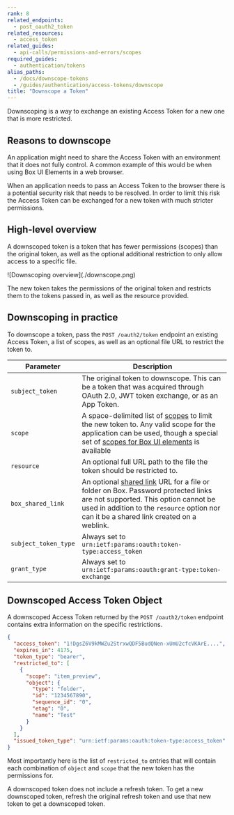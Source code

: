 ```yaml
---
rank: 8
related_endpoints:
  - post_oauth2_token
related_resources:
  - access_token
related_guides:
  - api-calls/permissions-and-errors/scopes
required_guides:
  - authentication/tokens
alias_paths:
  - /docs/downscope-tokens
  - /guides/authentication/access-tokens/downscope
title: "Downscope a Token"
---
```

Downscoping is a way to exchange an existing Access Token for a new one that is
more restricted.

## Reasons to downscope

An application might need to share the Access Token with an
environment that it does not fully control. A common example of this would be
when using Box UI Elements in a web browser.

When an application needs to pass an Access Token to the browser there is a
potential security risk that needs to be resolved. In order to limit this risk the
Access Token can be exchanged for a new token with much stricter permissions.

## High-level overview

A downscoped token is a token that has fewer permissions (scopes) than the
original token, as well as the optional additional restriction to only allow
access to a specific file.

<ImageFrame border>
  ![Downscoping overview](./downscope.png)
</ImageFrame>

The new token takes the permissions of the original token and restricts them
to the tokens passed in, as well as the resource provided.

## Downscoping in practice

To downscope a token, pass the `POST /oauth2/token` endpoint an existing Access
Token, a list of scopes, as well as an optional file URL to restrict the token to.

<Samples id="post_oauth2_token" variant="downscope_token" />

| Parameter            | Description                                                                                                                                                                                                                                |
| -------------------- | ------------------------------------------------------------------------------------------------------------------------------------------------------------------------------------------------------------------------------------------ |
| `subject_token`      | The original token to downscope. This can be a token that was acquired through OAuth 2.0, JWT token exchange, or as an App Token.                                                                                                          |
| `scope`              | A space-delimited list of [scopes][scopes] to limit the new token to. Any valid scope for the application can be used, though a special set of [scopes for Box UI elements][scopes_down] is available                                      |
| `resource`           | An optional full URL path to the file the token should be restricted to.                                                                                                                                                                   |
| `box_shared_link`    | An optional [shared link](g://shared-links) URL for a file or folder on Box. Password protected links are not supported. This option cannot be used in addition to the `resource` option nor can it be a shared link created on a weblink. |
| `subject_token_type` | Always set to `urn:ietf:params:oauth:token-type:access_token`                                                                                                                                                                              |
| `grant_type`         | Always set to `urn:ietf:params:oauth:grant-type:token-exchange`                                                                                                                                                                            |

## Downscoped Access Token Object

A downscoped Access Token returned by the `POST /oauth2/token` endpoint contains
extra information on the specific restrictions.

```json
{
  "access_token": "1!DgsZ6V9kMWZu2StrxwQDF5BudQNen-xUmU2cfcVKArE....",
  "expires_in": 4175,
  "token_type": "bearer",
  "restricted_to": [
    {
      "scope": "item_preview",
      "object": {
        "type": "folder",
        "id": "1234567890",
        "sequence_id": "0",
        "etag": "0",
        "name": "Test"
      }
    }
  ],
  "issued_token_type": "urn:ietf:params:oauth:token-type:access_token"
}
```

Most importantly here is the list of `restricted_to` entries that will contain
each combination of `object` and `scope` that the new token has the permissions for.

<Message warning>
  A downscoped token does not include a refresh token. To get a new downscoped
  token, refresh the original refresh token and use that new token to get a
  downscoped token.
</Message>

[scopes]: guide://api-calls/permissions-and-errors/scopes
[scopes_down]: guide://api-calls/permissions-and-errors/scopes/#scopes-for-downscoping
